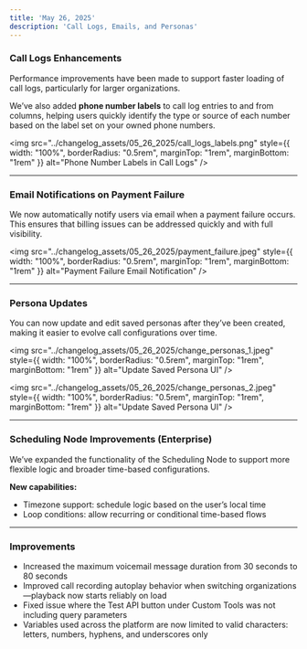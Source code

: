 ```yaml
---
title: 'May 26, 2025'
description: 'Call Logs, Emails, and Personas'
---
```


### Call Logs Enhancements

Performance improvements have been made to support faster loading of call logs, particularly for larger organizations.

We’ve also added **phone number labels** to call log entries to and from columns, helping users quickly identify the type or source of each number based on the label set on your owned phone numbers.

<img 
  src="../changelog_assets/05_26_2025/call_logs_labels.png" 
  style={{ width: "100%", borderRadius: "0.5rem", marginTop: "1rem", marginBottom: "1rem" }}
  alt="Phone Number Labels in Call Logs"
/>

---

### Email Notifications on Payment Failure

We now automatically notify users via email when a payment failure occurs. This ensures that billing issues can be addressed quickly and with full visibility.

<img 
  src="../changelog_assets/05_26_2025/payment_failure.jpeg" 
  style={{ width: "100%", borderRadius: "0.5rem", marginTop: "1rem", marginBottom: "1rem" }}
  alt="Payment Failure Email Notification"
/>

---

### Persona Updates

You can now update and edit saved personas after they’ve been created, making it easier to evolve call configurations over time.

<img 
  src="../changelog_assets/05_26_2025/change_personas_1.jpeg" 
  style={{ width: "100%", borderRadius: "0.5rem", marginTop: "1rem", marginBottom: "1rem" }}
  alt="Update Saved Persona UI"
/>

<img 
  src="../changelog_assets/05_26_2025/change_personas_2.jpeg" 
  style={{ width: "100%", borderRadius: "0.5rem", marginTop: "1rem", marginBottom: "1rem" }}
  alt="Update Saved Persona UI"
/>

---

### Scheduling Node Improvements (Enterprise)

We’ve expanded the functionality of the Scheduling Node to support more flexible logic and broader time-based configurations.

**New capabilities:**
- Timezone support: schedule logic based on the user’s local time
- Loop conditions: allow recurring or conditional time-based flows

---

### Improvements

- Increased the maximum voicemail message duration from 30 seconds to 80 seconds
- Improved call recording autoplay behavior when switching organizations—playback now starts reliably on load
- Fixed issue where the Test API button under Custom Tools was not including query parameters
- Variables used across the platform are now limited to valid characters: letters, numbers, hyphens, and underscores only
